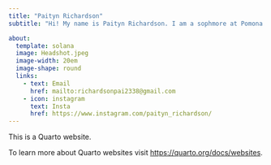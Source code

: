 ```yaml
---
title: "Paityn Richardson"
subtitle: "Hi! My name is Paityn Richardson. I am a sophmore at Pomona College studying Politics and Data Science.I am from Frankfort, Il and I also play water polo for Pomona-Pitzer."

about:
  template: solana
  image: Headshot.jpeg
  image-width: 20em
  image-shape: round
  links: 
    - text: Email
      href: mailto:richardsonpai2338@gmail.com
    - icon: instagram
      text: Insta
      href: https://www.instagram.com/paityn_richardson/
---
```


This is a Quarto website.

To learn more about Quarto websites visit <https://quarto.org/docs/websites>.
